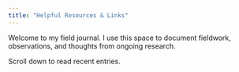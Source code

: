 ```yaml
---
title: "Helpful Resources & Links"
---
```

Welcome to my field journal. I use this space to document fieldwork, observations, and thoughts from ongoing research.

<i class="fas fa-binoculars"></i> Scroll down to read recent entries.